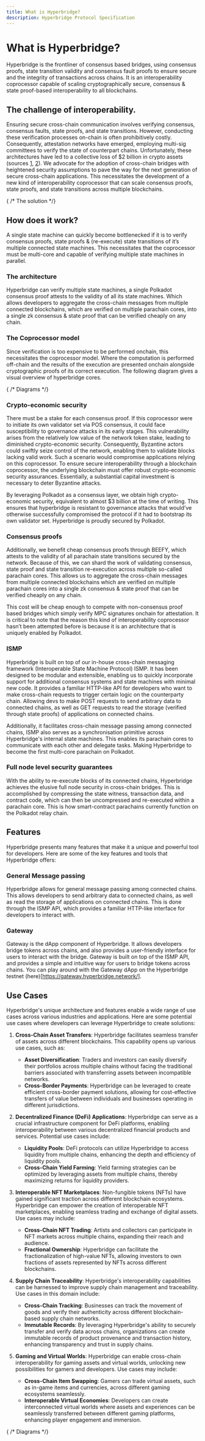 ```yaml
---
title: What is Hyperbridge?
description: Hyperbridge Protocol Specification
---
```


# What is Hyperbridge?

Hyperbridge is the frontliner of consensus based bridges, using consensus proofs, state transition validity and consensus fault proofs to ensure secure and the integrity of transactions across chains. It is an interoperability coprocessor capable of scaling cryptographically secure, consensus & state proof-based interoperability to all blockchains.

## The challenge of interoperability.

Ensuring secure cross-chain communication involves verifying consensus, consensus faults, state proofs, and state transitions. However, conducting these verification processes on-chain is often prohibitively costly. Consequently, attestation networks have emerged, employing multi-sig committees to verify the state of counterpart chains. Unfortunately, these architectures have led to a collective loss of $2 billion in crypto assets (sources [1](), [2]()). We advocate for the adoption of cross-chain bridges with heightened security assumptions to pave the way for the next generation of secure cross-chain applications. This necessitates the development of a new kind of interoperability coprocessor that can scale consensus proofs, state proofs, and state transitions across multiple blockchains.

{ /* The solution */}

## How does it work?
 A single state machine can quickly become bottlenecked if it is to verify consensus proofs, state proofs & (re-execute) state transitions of it’s multiple connected state machines. This necessitates that the coprocessor must be multi-core and capable of verifying multiple state machines in parallel.

### The architecture
Hyperbridge can verify multiple state machines, a single Polkadot consensus proof attests to the validity of all its state machines. Which allows developers to aggregate the cross-chain messages from multiple connected blockchains, which are verified on multiple parachain cores, into a single zk consensus & state proof that can be verified cheaply on any chain.

### The Coprocessor model
Since verification is too expensive to be performed onchain, this necessitates the coprocessor model. Where the computation is performed off-chain and the results of the execution are presented onchain alongside cryptographic proofs of its correct execution. The following diagram gives a visual overview of hyperbridge cores. 

{  /* Diagrams */}

### Crypto-economic security
There must be a stake for each consensus proof. If this coprocessor were to initiate its own validator set via POS consensus, it could face susceptibility to governance attacks in its early stages. This vulnerability arises from the relatively low value of the network token stake, leading to diminished crypto-economic security. Consequently, Byzantine actors could swiftly seize control of the network, enabling them to validate blocks lacking valid work. Such a scenario would compromise applications relying on this coprocessor. To ensure secure interoperability through a blockchain coprocessor, the underlying blockchain must offer robust crypto-economic security assurances. Essentially, a substantial capital investment is necessary to deter Byzantine attacks.

By leveraging Polkadot as a consensus layer, we obtain high crypto-economic security, equivalent to almost $3 billion at the time of writing. This ensures that hyperbridge is resistant to governance attacks that would’ve otherwise successfully compromised the protocol if it had to bootstrap its own validator set. Hyperbridge is proudly secured by Polkadot.

### Consensus proofs
Additionally, we benefit cheap consensus proofs through BEEFY, which attests to the validity of all parachain state transitions secured by the network. Because of this, we can shard the work of validating consensus, state proof and state transition re-execution across multiple so-called parachain cores. This allows us to aggregate the cross-chain messages from multiple connected blockchains which are verified on multiple parachain cores into a single zk consensus & state proof that can be verified cheaply on any chain. 

This cost will be cheap enough to compete with non-consensus proof based bridges which simply verify MPC signatures onchain for attestation. It is critical to note that the reason this kind of interoperability coprocessor hasn’t been attempted before is because it is an architecture that is uniquely enabled by Polkadot. 

### ISMP
Hyperbridge is built on top of our in-house cross-chain messaging framework (Interoperable State Machine Protocol) ISMP. It has been designed to be modular and extensible, enabling us to quickly incorporate support for additional consensus systems and state machines with minimal new code. It provides a familiar HTTP-like API for developers who want to make cross-chain requests to trigger certain logic on the counterparty chain. Allowing devs to make POST requests to send arbitrary data to connected chains, as well as GET requests to read the storage (verified through state proofs) of applications on connected chains.

Additionally, it facilitates cross-chain message passing among connected chains, ISMP also serves as a synchronisation primitive across Hyperbridge's internal state machines. This enables its parachain cores to communicate with each other and delegate tasks. Making Hyperbridge to become the first multi-core parachain on Polkadot.

### Full node level security guarantees
With the ability to re-execute blocks of its connected chains, Hyperbridge achieves the elusive full node security in cross-chain bridges. This is accomplished by compressing the state witness, transaction data, and contract code, which can then be uncompressed and re-executed within a parachain core. This is how smart-contract parachains currently function on the Polkadot relay chain.


## Features 
Hyperbridge presents many features that make it a unique and powerful tool for developers. Here are some of the key features and tools that Hyperbridge offers:

### General Message passing 
Hyperbridge allows for general message passing among connected chains. This allows developers to send arbitrary data to connected chains, as well as read the storage of applications on connected chains. This is done through the ISMP API, which provides a familiar HTTP-like interface for developers to interact with.

### Gateway
Gateway is the dApp component of Hyperbridge. It allows developers bridge tokens across chains, and also provides a user-friendly interface for users to interact with the bridge. Gateway is built on top of the ISMP API, and provides a simple and intuitive way for users to bridge tokens across chains. You can play around with the Gateway dApp on the Hyperbridge testnet (here)[https://gateway.hyperbridge.network/].

## Use Cases
Hyperbridge's unique architecture and features enable a wide range of use cases across various industries and applications. Here are some potential use cases where developers can leverage Hyperbridge to create solutions:

1. **Cross-Chain Asset Transfers**: Hyperbridge facilitates seamless transfer of assets across different blockchains. This capability opens up various use cases, such as:
   - **Asset Diversification**: Traders and investors can easily diversify their portfolios across multiple chains without facing the traditional barriers associated with transferring assets between incompatible networks.
   - **Cross-Border Payments**: Hyperbridge can be leveraged to create efficient cross-border payment solutions, allowing for cost-effective transfers of value between individuals and businesses operating in different jurisdictions.

2. **Decentralized Finance (DeFi) Applications**: Hyperbridge can serve as a crucial infrastructure component for DeFi platforms, enabling interoperability between various decentralized financial products and services. Potential use cases include:
   - **Liquidity Pools**: DeFi protocols can utilize Hyperbridge to access liquidity from multiple chains, enhancing the depth and efficiency of liquidity pools.
   - **Cross-Chain Yield Farming**: Yield farming strategies can be optimized by leveraging assets from multiple chains, thereby maximizing returns for liquidity providers.

3. **Interoperable NFT Marketplaces**: Non-fungible tokens (NFTs) have gained significant traction across different blockchain ecosystems. Hyperbridge can empower the creation of interoperable NFT marketplaces, enabling seamless trading and exchange of digital assets. Use cases may include:
   - **Cross-Chain NFT Trading**: Artists and collectors can participate in NFT markets across multiple chains, expanding their reach and audience.
   - **Fractional Ownership**: Hyperbridge can facilitate the fractionalization of high-value NFTs, allowing investors to own fractions of assets represented by NFTs across different blockchains.

4. **Supply Chain Traceability**: Hyperbridge's interoperability capabilities can be harnessed to improve supply chain management and traceability. Use cases in this domain include:
   - **Cross-Chain Tracking**: Businesses can track the movement of goods and verify their authenticity across different blockchain-based supply chain networks.
   - **Immutable Records**: By leveraging Hyperbridge's ability to securely transfer and verify data across chains, organizations can create immutable records of product provenance and transaction history, enhancing transparency and trust in supply chains.

5. **Gaming and Virtual Worlds**: Hyperbridge can enable cross-chain interoperability for gaming assets and virtual worlds, unlocking new possibilities for gamers and developers. Use cases may include:
   - **Cross-Chain Item Swapping**: Gamers can trade virtual assets, such as in-game items and currencies, across different gaming ecosystems seamlessly.
   - **Interoperable Virtual Economies**: Developers can create interconnected virtual worlds where assets and experiences can be seamlessly transferred between different gaming platforms, enhancing player engagement and immersion.

{   /* Diagrams */}